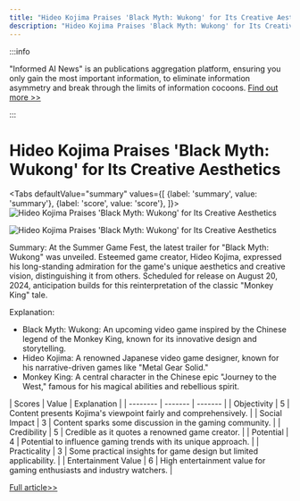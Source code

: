 ```yaml
---
title: "Hideo Kojima Praises 'Black Myth: Wukong' for Its Creative Aesthetics"
description: "Hideo Kojima Praises 'Black Myth: Wukong' for Its Creative Aesthetics"
---
```



:::info

"Informed AI News" is an publications aggregation platform, ensuring you only gain the most important information, to eliminate information asymmetry and break through the limits of information cocoons.  [Find out more >>](/)

:::

# Hideo Kojima Praises 'Black Myth: Wukong' for Its Creative Aesthetics


<Tabs
	defaultValue="summary"
	values={[
	{label: 'summary', value: 'summary'},
	{label: 'score', value: 'score'},
]}>
<TabItem value="summary">
<img
  src="https://image.informedainews.com/2024/06/Ent-sXC-1717900497-0.jpg"
  alt="Hideo Kojima Praises 'Black Myth: Wukong' for Its Creative Aesthetics"
/>

<img
  src="https://image.informedainews.com/2024/06/Ent-drm-1717900497-1.jpg"
  alt="Hideo Kojima Praises 'Black Myth: Wukong' for Its Creative Aesthetics"
/>



Summary:
At the Summer Game Fest, the latest trailer for "Black Myth: Wukong" was unveiled. Esteemed game creator, Hideo Kojima, expressed his long-standing admiration for the game's unique aesthetics and creative vision, distinguishing it from others. Scheduled for release on August 20, 2024, anticipation builds for this reinterpretation of the classic "Monkey King" tale.

Explanation:
- Black Myth: Wukong: An upcoming video game inspired by the Chinese legend of the Monkey King, known for its innovative design and storytelling.
- Hideo Kojima: A renowned Japanese video game designer, known for his narrative-driven games like "Metal Gear Solid."
- Monkey King: A central character in the Chinese epic "Journey to the West," famous for his magical abilities and rebellious spirit.
</TabItem>
<TabItem value="score">
	| Scores     | Value   | Explanation |
	| -------- | ------- | ------- |
	| Objectivity  | 5    | Content presents Kojima's viewpoint fairly and comprehensively.    |
	| Social Impact | 3     | Content sparks some discussion in the gaming community.    |
	| Credibility    | 5    | Credible as it quotes a renowned game creator.    |
	| Potential    | 4    | Potential to influence gaming trends with its unique approach.    |
	| Practicality    | 3    | Some practical insights for game design but limited applicability.    |
	| Entertainment Value    | 6    | High entertainment value for gaming enthusiasts and industry watchers.    |
</TabItem>
</Tabs>

[Full article>>](https://www.cnbeta.com.tw/articles/game/1434062.htm)
